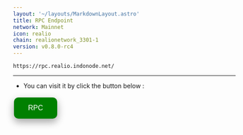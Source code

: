 ```yaml
---
layout: '~/layouts/MarkdownLayout.astro'
title: RPC Endpoint
network: Mainnet
icon: realio
chain: realionetwork_3301-1
version: v0.8.0-rc4
---
```

```
https://rpc.realio.indonode.net/
```
--------------

- You can visit it by click the button below :
<a href="https://rpc.realio.indonode.net/" target="_blank">
  <button style="background-color: green; border: none; color: white; padding: 15px 32px; text-align: center; text-decoration: none; display: inline-block; font-size: 16px; margin: 4px 2px; cursor: pointer; border-radius: 10px; box-shadow: 0 8px 16px 0 rgba(0,0,0,0.2), 0 6px 20px 0 rgba(0,0,0,0.19);" onmouseover="this.style.boxShadow='0 0 0 4px rgba(0,255,0,0.5)'" onmouseout="this.style.boxShadow='0 8px 16px 0 rgba(0,0,0,0.2), 0 6px 20px 0 rgba(0,0,0,0.19)'">RPC</button>
</a>
